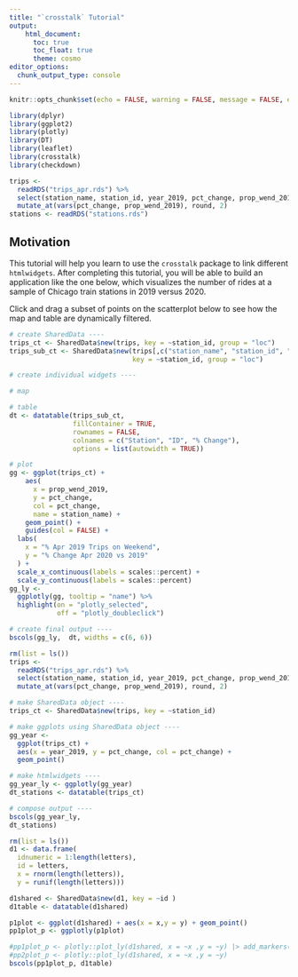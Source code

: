 ```yaml
---
title: "`crosstalk` Tutorial"
output: 
    html_document:
      toc: true
      toc_float: true
      theme: cosmo
editor_options: 
  chunk_output_type: console
---
```


```r
knitr::opts_chunk$set(echo = FALSE, warning = FALSE, message = FALSE, error = FALSE, out.width = "100%")
```

```r
library(dplyr)
library(ggplot2)
library(plotly)
library(DT)
library(leaflet)
library(crosstalk)
library(checkdown)
```

```r
trips <- 
  readRDS("trips_apr.rds") %>%
  select(station_name, station_id, year_2019, pct_change, prop_wend_2019) %>%
  mutate_at(vars(pct_change, prop_wend_2019), round, 2)
stations <- readRDS("stations.rds")
```

## Motivation

This tutorial will help you learn to use the `crosstalk` package to link different `htmlwidgets`. After completing this tutorial, you will be able to build an application like the one below, which visualizes the number of rides at a sample of Chicago train stations in 2019 versus 2020. 

Click and drag a subset of points on the scatterplot below to see how the map and table are dynamically filtered.

```r

# create SharedData ----
trips_ct <- SharedData$new(trips, key = ~station_id, group = "loc")
trips_sub_ct <- SharedData$new(trips[,c("station_name", "station_id", "pct_change")], 
                               key = ~station_id, group = "loc")

# create individual widgets ----

# map

# table
dt <- datatable(trips_sub_ct,
                fillContainer = TRUE,
                rownames = FALSE,
                colnames = c("Station", "ID", "% Change"),
                options = list(autowidth = TRUE))

# plot
gg <- ggplot(trips_ct) +
    aes(
      x = prop_wend_2019, 
      y = pct_change,
      col = pct_change,
      name = station_name) +
    geom_point() +
    guides(col = FALSE) +
  labs(
    x = "% Apr 2019 Trips on Weekend",
    y = "% Change Apr 2020 vs 2019"
  ) +
  scale_x_continuous(labels = scales::percent) +
  scale_y_continuous(labels = scales::percent)
gg_ly <- 
  ggplotly(gg, tooltip = "name") %>%
  highlight(on = "plotly_selected",
            off = "plotly_doubleclick")

# create final output ----
bscols(gg_ly,  dt, widths = c(6, 6))
```

```r
rm(list = ls())
trips <- 
  readRDS("trips_apr.rds") %>%
  select(station_name, station_id, year_2019, pct_change, prop_wend_2019) %>%
  mutate_at(vars(pct_change, prop_wend_2019), round, 2)

# make SharedData object ----
trips_ct <- SharedData$new(trips, key = ~station_id)

# make ggplots using SharedData object ----
gg_year <-
  ggplot(trips_ct) +
  aes(x = year_2019, y = pct_change, col = pct_change) +
  geom_point()

# make htmlwidgets ----
gg_year_ly <- ggplotly(gg_year)
dt_stations <- datatable(trips_ct)

# compose output ----
bscols(gg_year_ly,
dt_stations)
```


```r
rm(list = ls())
d1 <- data.frame(
  idnumeric = 1:length(letters),
  id = letters,
  x = rnorm(length(letters)),
  y = runif(length(letters)))

d1shared <- SharedData$new(d1, key = ~id )
d1table <- datatable(d1shared)

p1plot <- ggplot(d1shared) + aes(x = x,y = y) + geom_point()
pp1plot_p <- ggplotly(p1plot) 

#pp1plot_p <- plotly::plot_ly(d1shared, x = ~x ,y = ~y) |> add_markers() |> highlight("plotly_click")
#pp2plot_p <- plotly::plot_ly(d1shared, x = ~x ,y = ~y) 
bscols(pp1plot_p, d1table)


```





